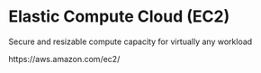 # Elastic Compute Cloud (EC2)

Secure and resizable compute capacity for virtually any workload

https://aws.amazon.com/ec2/
